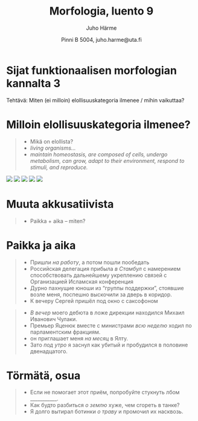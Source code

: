 % Morfologia, luento 9
% Juho Härme
% Pinni B 5004, juho.harme@uta.fi


# Sijat funktionaalisen morfologian kannalta 3

Tehtävä: Miten (ei milloin) elollisuuskategoria ilmenee / mihin vaikuttaa?

<!-- Kootaan taululle -->

# Milloin elollisuuskategoria ilmenee?

>- Mikä on elollista?
>- *living organisms...*
>- *maintain homeostasis, are composed of cells, undergo metabolism, can
grow, adapt to their environment, respond to stimuli, and reproduce.*

<article class='imgcont'>

<img src='http://www.livescience.com/images/i/000/037/160/i02/bacteria-generic-130823.jpg' class='incremental'>
<img src='http://www.colady.ru/wp-content/uploads/2013/05/polikistoz.jpg' class='incremental'>
<img src='http://szaopressa.ru/wp-content/uploads/2016/03/7676678.jpg' class='incremental'>
<img src='http://www.clipartkid.com/images/21/numbers-clip-art-royalty-free-numbers-clipart-illustration-225959-jpg-o9dbNe-clipart.jpg' class='incremental'>
<img src='http://www.clipartbest.com/cliparts/MTL/LzG/MTLLzGp6c.jpeg' class='incremental'>

</article>

<!-- aukkoTEHTÄVÄ elollisuudesta -->

# Muuta akkusatiivista

>- Paikka + aika -- miten?

# Paikka ja aika

<article class='vinx' style='color:darkblue;'>
>- Пришли *на работу*, а потом пошли пообедать
>- Российская делегация прибыла *в Стамбул* с намерением способствовать дальнейшему укреплению связей с Организацией Исламская конференция
>- Дурно пахнущие юноши из "группы поддержки", стоявшие возле меня, поспешно выскочили за дверь в коридор. 
>- К вечеру Сергей пришёл под окно с саксофоном
</article>

<article class='vinx' style='color:green;'>
>- *В вечер* моего дебюта в ложе дирекции находился Михаил Иванович Чулаки.
>- Премьер Яценюк вместе с министрами *всю неделю* ходил по парламентским фракциям.
>- он приглашает меня *на месяц* в Ялту.
>- Зато *под утро* я заснул как убитый и пробудился в половине двенадцатого.
</article>


# Törmätä, osua

>- Если не помогает этот приём, попробуйте стукнуть лбом ___________.
>- Как будто разбиться *о землю* хуже, чем сгореть в танке?
>- Я долго вытирал ботинки *о траву* и промочил их насквозь.

